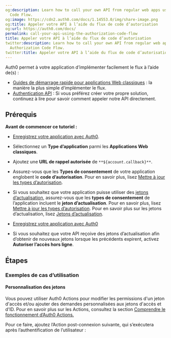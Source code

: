 ```yaml
---
og:description: Learn how to call your own API from regular web apps using the Authorization
  Code Flow.
og:image: https://cdn2.auth0.com/docs/1.14553.0/img/share-image.png
og:title: Appeler votre API à l’aide du flux de code d’autorisation
og:url: https://auth0.com/docs/
permalink: call-your-api-using-the-authorization-code-flow
title: Appeler votre API à l’aide du flux de code d’autorisation
twitter:description: Learn how to call your own API from regular web apps using the
  Authorization Code Flow.
twitter:title: Appeler votre API à l’aide du flux de code d’autorisation
---
```




Auth0 permet à votre application d’implémenter facilement le  flux à l’aide de(s) :

* [Guides de démarrage rapide pour applications Web classiques](/quickstart/webapp) : la manière la plus simple d’implémenter le flux.
* [Authentication API](/api/authentication) : Si vous préférez créer votre propre solution, continuez à lire pour savoir comment appeler notre API directement.

## Prérequis

**Avant de commencer ce tutoriel :**

* [Enregistrez votre application avec Auth0](/get-started/create-apps/regular-web-apps).

* Sélectionnez un **Type d’application** parmi les **Applications Web classiques**.
* Ajoutez une **URL de rappel autorisée** de `**${account.callback}**`.
* Assurez-vous que les **Types de consentement** de votre application englobent le **code d’autorisation**. Pour en savoir plus, lisez [Mettre à jour les types d’autorisation](/applications/update-grant-types).
* Si vous souhaitez que votre application puisse utiliser des [jetons d’actualisation](/security/tokens/refresh-tokens), assurez-vous que les **types de consentement** de l’application incluent le **jeton d’actualisation**. Pour en savoir plus, lisez [Mettre à jour les types d’autorisation](/applications/update-grant-types). Pour en savoir plus sur les jetons d’actualisation, lisez [Jetons d’actualisation](/security/tokens/refresh-tokens).
* [Enregistrez votre application avec Auth0](/get-started/set-up-apis)

* Si vous souhaitez que votre API reçoive des jetons d’actualisation afin d’obtenir de nouveaux jetons lorsque les précédents expirent, activez **Autoriser l’accès hors ligne**.

## Étapes



### Exemples de cas d’utilisation

#### Personnalisation des jetons

Vous pouvez utiliser Auth0 Actions pour modifier les permissions d'un jeton d'accès et/ou ajouter des demandes personnalisées aux jetons d'accès et d'ID. Pour en savoir plus sur les Actions, consultez la section [Comprendre le fonctionnement d’Auth0 Actions.](/actions/actions-overview)

Pour ce faire, ajoutez l’Action post-connexion suivante, qui s’exécutera après l’authentification de l’utilisateur :